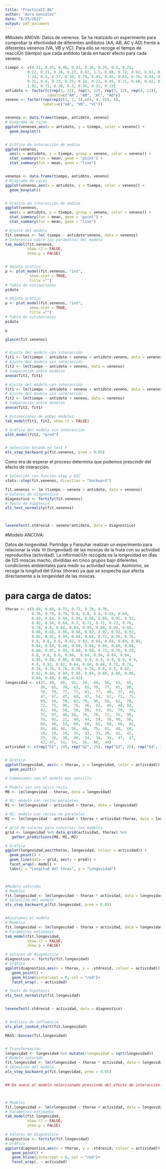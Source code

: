 ```yaml
---
title: "PracticaII_AG"
author: "Aura Gonzalez"
date: "6/25/2022"
output: pdf_document
---
```




#Modelo ANOVA:
Datos de venenos. Se ha realizado un experimento para comprobar la efectividad de diferentes antÌdotos (AA, AB, AC y AD) frente a diferentes venenos (VA, VB y VC). Para ello se recoge el tiempo de reacciÛn (tiempo) que cada antÌdoto tarda en hacer efecto para cada veneno.


```r
tiempo <- c(0.31, 0.45, 0.46, 0.43, 0.36, 0.29, 0.4, 0.23,
          0.22, 0.21, 0.18, 0.23, 0.82, 1.1, 0.88, 0.72, 0.92, 0.61, 0.49,
          1.24, 0.3, 0.37, 0.38, 0.29, 0.43, 0.45, 0.63, 0.76, 0.44, 0.35,
          0.31, 0.4, 0.23, 0.25, 0.24, 0.22, 0.45, 0.71, 0.66, 0.62, 0.56,
          1.02, 0.71, 0.38, 0.3, 0.35, 0.31, 0.33)
antidoto <- factor(c(rep(1, 12), rep(2, 12), rep(3, 12), rep(4, 12)),
                   labels=c("AA", "AB", "AC", "AD"))
veneno <- factor(rep(rep(c(1, 2, 3),c(4, 4, 4)), 4),
                 labels=c("VA", "VB", "VC"))


venenos <- data.frame(tiempo, antidoto, veneno)
# Diagrama de cajas
ggplot(venenos,aes(x = antidoto, y = tiempo, color = veneno)) + 
  geom_boxplot() 


# Gráfico de interacción de medias
ggplot(venenos, 
  aes(x = antidoto, y = tiempo, group = veneno, color = veneno)) +
  stat_summary(fun = mean, geom = "point") +
  stat_summary(fun = mean, geom = "line") 



```



```r

venenos <- data.frame(tiempo, antidoto, veneno)
# Diagrama de cajas
ggplot(venenos,aes(x = antidoto, y = tiempo, color = veneno)) + 
  geom_boxplot() 


# Gráfico de interacción de medias
ggplot(venenos, 
  aes(x = antidoto, y = tiempo, group = veneno, color = veneno)) +
  stat_summary(fun = mean, geom = "point") +
  stat_summary(fun = mean, geom = "line") 

```



```r

# Ajuste del modelo
fit.venenos <- lm( tiempo ~ antidoto*veneno, data = venenos)
# Inferencia sobre los parámetros del modelo
tab_model(fit.venenos,
          show.r2 = FALSE, 
          show.p = FALSE)


# Objeto gráfico
p <- plot_model(fit.venenos, "int", 
           show.stat = TRUE, 
           title ="")
# Tabla de estimaciones
p$data

```


```r

# Objeto gráfico
p <- plot_model(fit.venenos, "int", 
           show.stat = TRUE, 
           title ="")
# Tabla de estimaciones
p$data

p

glance(fit.venenos)


# Ajuste del modelo con interacción
fit1 <- lm(tiempo ~ antidoto + veneno + antidoto:veneno, data = venenos)
# Ajuste del modelo sin interacción
fit2 <- lm(tiempo ~ antidoto + veneno, data = venenos) 
# Comparación entre modelos
anova(fit2, fit1)
```



```r

# Ajuste del modelo con interacción
fit1 <- lm(tiempo ~ antidoto + veneno + antidoto:veneno, data = venenos)
# Ajuste del modelo sin interacción
fit2 <- lm(tiempo ~ antidoto + veneno, data = venenos) 
# Comparación entre modelos
anova(fit2, fit1)

# Estimaciones de ambos modelos
tab_model(fit1, fit2, show.r2 = FALSE) 

# Gráfico del modelo sin interacción
plot_model(fit2, "pred")


# Selección basada en test F
ols_step_backward_p(fit.venenos, prem = 0.05)


```
Como era de esperar el proceso determina que podemos prescindir del efecto de interacción.


```r

# Selección con función step y AIC
stats::step(fit.venenos, direction = "backward")

fit.venenos <- lm (tiempo ~ veneno + antidoto, data = venenos)
# Valores de diagnóstico
diagnostico <- fortify(fit.venenos)
# Tests de hipótesis
ols_test_normality(fit.venenos)



leveneTest(.stdresid ~ veneno*antidoto, data = diagnostico)


```

#Modelo ANCOVA:

Datos de longevidad. Partridge y Farquhar realizan un experimento para relacionar la vida ˙til (longevidad) de las moscas de la fruta con su actividad reproductiva (actividad). La informaciÛn recogida es la longevidad en dÌas de 125 moscas macho, divididas en cinco grupos bajo diferentes condiciones ambientales para medir su actividad sexual. Asimismo, se recoge la longitud del tÛrax (thorax) ya que se sospecha que afecta directamente a la longevidad de las moscas.

# para carga de datos:

```r
thorax <- c(0.68, 0.68, 0.72, 0.72, 0.76, 0.76, 
            0.76, 0.76, 0.76, 0.8, 0.8, 0.8, 0.84, 0.84, 
            0.84, 0.84, 0.84, 0.84, 0.88, 0.88, 0.92, 0.92, 
            0.92, 0.94, 0.64, 0.7, 0.72, 0.72, 0.72, 0.76, 
            0.78, 0.8, 0.84, 0.84, 0.84, 0.84, 0.84, 0.88, 
            0.88, 0.88, 0.88, 0.88, 0.92, 0.92, 0.92, 0.92, 
            0.92, 0.92, 0.94, 0.64, 0.68, 0.72, 0.76, 0.76, 
            0.8, 0.8, 0.8, 0.82, 0.82, 0.84, 0.84, 0.84, 0.84, 
            0.84, 0.84, 0.88, 0.88, 0.88, 0.88, 0.88, 0.88, 
            0.88, 0.92, 0.92, 0.68, 0.68, 0.72, 0.76, 0.78, 
            0.8, 0.8, 0.8, 0.84,  0.84, 0.84, 0.84, 0.84, 
            0.84, 0.88, 0.88, 0.88, 0.9, 0.9, 0.9, 0.9, 0.9, 
            0.9, 0.92, 0.92, 0.64, 0.64, 0.68, 0.72, 0.72, 
            0.74, 0.76, 0.76, 0.76, 0.78, 0.8, 0.8, 0.82, 
            0.82, 0.84, 0.84, 0.84, 0.84, 0.88, 0.88, 0.88, 
            0.88, 0.88, 0.88, 0.92)
longevidad <- c(37, 49,  46,  63,  39,  46,  56,  63,  65,  
                56,  65,  70,  63,  65, 70,  77,  81,  86,  
                70,  70,  77,  77,  81,  77,  40,  37,  44, 
                47,  47,  47,  68,  47,  54,  61,  71,  75,  
                89,  58,  59,  62, 79,  96,  58,  62,  70,  
                72,  75,  96,  75,  46,  42,  65,  46, 58,  
                42,  48,  58,  50,  80,  63,  65,  70,  70,  
                72,  97,  46, 56,  70,  70,  72,  76,  90,  
                76,  92,  21,  40,  44,  54,  36, 40,  56,  
                60,  48,  53,  60,  60,  65,  68,  60,  81,  
                81,  48, 48,  56,  68,  75,  81,  48,  68,  
                16,  19,  19,  32,  33,  33, 30,  42,  42,  
                33,  26,  30,  40,  54,  34,  34,  47,  47, 
                42, 47,  54,  54,  56,  60,  44)
actividad <- c(rep("G1", 24), rep("G2", 25), rep("G3", 25), rep("G4", 25), rep("G5", 25))



```



```r

# Gráfico
ggplot(longevidad, aes(x = thorax, y = longevidad, color = actividad)) + 
  geom_point() 


```


```r
# Comenzamos con el modelo más sencillo

# Modelo con una única recta
M0 <- lm(longevidad ~ thorax, data = longevidad)

# M1: modelo con rectas paralelas
M1 <- lm(longevidad ~ actividad + thorax, data = longevidad)

# M2: modelo con rectas no paralelas
M2 <- lm(longevidad ~ actividad + thorax + actividad:thorax, data = longevidad)

# grid de valores para construir los modelos
grid <- longevidad %>% data_grid(actividad, thorax) %>% 
   gather_predictions(M0, M1, M2)


```


```r


# Gráfico
ggplot(longevidad,aes(thorax, longevidad, colour = actividad)) + 
  geom_point() + 
  geom_line(data = grid, aes(y = pred)) +
  facet_wrap(~ model) +
  labs(x = "Longitud del tórax", y = "Longevidad") 




```


```r


#Modelo saturado
# Modelos
fit.longevidad <- lm(longevidad ~ thorax * actividad, data = longevidad)
# Selección del modelo
ols_step_backward_p(fit.longevidad, prem = 0.05)


#Ajustamos el modelo
# Modelos
fit.longevidad <- lm(longevidad ~ thorax + actividad, data = longevidad)
# Parámetros estimados
tab_model(fit.longevidad,
          show.r2 = FALSE, 
          show.p = FALSE)


```




```r

# Valores de diagnóstico
diagnostico <- fortify(fit.longevidad)
# Gráfico
ggplot(diagnostico,aes(x = thorax, y = .stdresid, colour = actividad)) + 
   geom_point() +
   geom_hline(yintercept = 0, col = "red")+
   facet_wrap(. ~ actividad)

# Tests de hipótesis
ols_test_normality(fit.longevidad)


leveneTest(.stdresid ~ actividad, data = diagnostico)


# Análisis de influencia
ols_plot_cooksd_chart(fit.longevidad)

MASS::boxcox(fit.longevidad)



```


```r

# Transformación
longevidad <- longevidad %>% mutate(rlongevidad = sqrt(longevidad)) 
# Modelo saturado
fit.longevidad <- lm(rlongevidad ~ thorax * actividad, data = longevidad)
# Selección del modelo
ols_step_backward_p(fit.longevidad, prem = 0.05)


## De nuevo el modelo seleccionado prescinde del efecto de interacción. Ajustamos y estudiamos el nuevo modelo.



# Modelos
fit.longevidad <- lm(rlongevidad ~ thorax + actividad, data = longevidad)
# Parámetros estimados
tab_model(fit.longevidad,
          show.r2 = FALSE, 
          show.p = FALSE)

# Valores de diagnóstico
diagnostico <- fortify(fit.longevidad)
# Gráfico
ggplot(diagnostico,aes(x = thorax, y = .stdresid, colour = actividad)) + 
   geom_point() +
   geom_hline(yintercept = 0, col = "red")+
   facet_wrap(. ~ actividad)




```

